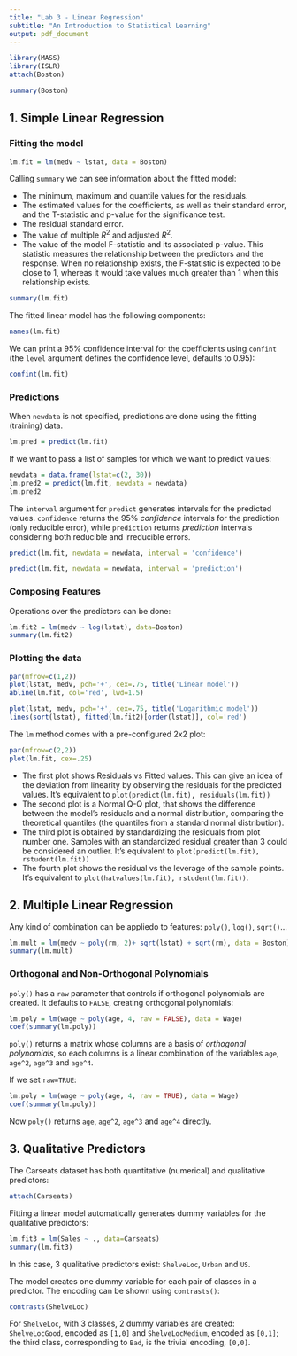 ```yaml
---
title: "Lab 3 - Linear Regression"
subtitle: "An Introduction to Statistical Learning"
output: pdf_document
---
```


```r
library(MASS)
library(ISLR)
attach(Boston)
```

```r
summary(Boston)
```

## 1. Simple Linear Regression

### Fitting the model

```r
lm.fit = lm(medv ~ lstat, data = Boston)
```

Calling `summary` we can see information about the fitted model:

- The minimum, maximum and quantile values for the residuals.
- The estimated values for the coefficients, as well as their standard error, and the T-statistic and p-value for the significance test.
- The residual standard error.
- The value of multiple $R^2$ and adjusted $R^2$.
- The value of the model F-statistic and its associated p-value. This statistic measures the relationship between the predictors and the response. When no relationship exists, the F-statistic is expected to be close to 1, whereas it would take values much greater than 1 when this relationship exists.

```r
summary(lm.fit)
```
The fitted linear model has the following components:
```r
names(lm.fit)
```

We can print a $95\%$ confidence interval for the coefficients using `confint` (the `level` argument defines the confidence level, defaults to $0.95$):
```r
confint(lm.fit)
```

### Predictions

When `newdata` is not specified, predictions are done using the fitting (training) data.
```r
lm.pred = predict(lm.fit)
```

If we want to pass a list of samples for which we want to predict values:
```r
newdata = data.frame(lstat=c(2, 30))
lm.pred2 = predict(lm.fit, newdata = newdata)
lm.pred2
```

The `interval` argument for `predict` generates intervals for the predicted values. `confidence` returns the 95% *confidence* intervals for the prediction (only reducible error), while `prediction` returns *prediction* intervals considering both reducible and irreducible errors.
```r
predict(lm.fit, newdata = newdata, interval = 'confidence')

```

```r
predict(lm.fit, newdata = newdata, interval = 'prediction')
```

### Composing Features

Operations over the predictors can be done:

```r
lm.fit2 = lm(medv ~ log(lstat), data=Boston)
summary(lm.fit2)
```


### Plotting the data

```r
par(mfrow=c(1,2))
plot(lstat, medv, pch='+', cex=.75, title('Linear model'))
abline(lm.fit, col='red', lwd=1.5)

plot(lstat, medv, pch='+', cex=.75, title('Logarithmic model'))
lines(sort(lstat), fitted(lm.fit2)[order(lstat)], col='red')
```

The `lm` method comes with a pre-configured 2x2 plot:
```r
par(mfrow=c(2,2))
plot(lm.fit, cex=.25)
```

- The first plot shows Residuals vs Fitted values. This can give an idea of the deviation from linearity by observing the residuals for the predicted values. It's equivalent to `plot(predict(lm.fit), residuals(lm.fit))`
- The second plot is a Normal Q-Q plot, that shows the difference between the model's residuals and a normal distribution, comparing the theoretical quantiles (the quantiles from a standard normal distribution).
- The third plot is obtained by standardizing the residuals from plot number one. Samples with an standardized residual greater than 3 could be considered an outlier. It's equivalent to `plot(predict(lm.fit), rstudent(lm.fit))`
- The fourth plot shows the residual vs the leverage of the sample points. It's equivalent to `plot(hatvalues(lm.fit), rstudent(lm.fit))`.

## 2. Multiple Linear Regression
Any kind of combination can be appliedo to features: `poly()`, `log()`, `sqrt()`...
```r
lm.mult = lm(medv ~ poly(rm, 2)+ sqrt(lstat) + sqrt(rm), data = Boston)
summary(lm.mult)
```

### Orthogonal and Non-Orthogonal Polynomials

`poly()` has a `raw` parameter that controls if orthogonal polynomials are created. It defaults to `FALSE`, creating orthogonal polynomials:
```r
lm.poly = lm(wage ~ poly(age, 4, raw = FALSE), data = Wage)
coef(summary(lm.poly))
```
`poly()` returns a matrix whose columns are a basis of *orthogonal polynomials*, so each columns is a linear combination of the variables `age`, `age^2`, `age^3` and `age^4`.

If we set `raw=TRUE`:
```r
lm.poly = lm(wage ~ poly(age, 4, raw = TRUE), data = Wage)
coef(summary(lm.poly))
```
Now `poly()` returns `age`, `age^2`, `age^3` and `age^4` directly.


## 3. Qualitative Predictors

The Carseats dataset has both quantitative (numerical) and qualitative predictors:
```r
attach(Carseats)
```
Fitting a linear model automatically generates dummy variables for the qualitative predictors:
```r
lm.fit3 = lm(Sales ~ ., data=Carseats)
summary(lm.fit3)
```
In this case, 3 qualitative predictors exist: `ShelveLoc`, `Urban` and `US`.

The model creates one dummy variable for each pair of classes in a predictor. The encoding can be shown using `contrasts()`:
```r
contrasts(ShelveLoc)
```
For `ShelveLoc`, with 3 classes, 2 dummy variables are created: `ShelveLocGood`, encoded as `[1,0]` and `ShelveLocMedium`, encoded as `[0,1]`; the third class, corresponding to `Bad`, is the trivial encoding, `[0,0]`.
